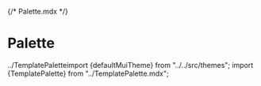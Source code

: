 {/* Palette.mdx */}



<Meta title="Themes/Default/Palette" />

# Palette

<TemplatePalette theme={defaultMuiTheme} />
../TemplatePaletteimport {defaultMuiTheme} from "../../src/themes"; import
{TemplatePalette} from "../TemplatePalette.mdx";
